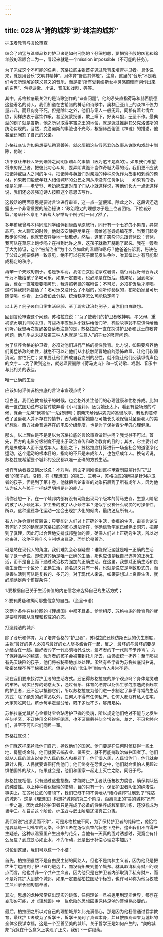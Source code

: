 ```yaml
---
---
---
```

title: 028 从“猪的城邦”到“纯洁的城邦”
---







护卫者教育与言论审查

结合了凶猛与温顺品格的护卫者是如何可能的？仔细想想，要把狮子般的凶猛和绵羊般的温顺合二为一，看起来就是一个mission impossible（不可能的任务）。

为了完成这个不可能的任务，苏格拉底主张首先通过教育来培育护卫者。具体说来，就是用音乐“文明其精神”，用体育“野蛮其体魄”。注意，这里的“音乐”不是我们今天所理解的狭义意义的音乐，而是指“所有受到缪斯女神灵感照耀而创作出来的东西”，包括诗歌、小说、音乐和戏剧，等等。

其中，苏格拉底最关注的是诗歌创作的“审查问题”，他的矛头直指荷马和赫西俄德这些著名的诗人。我们知道在古希腊的神话和诗歌中，奥林匹亚山上的众神不仅力量非凡，而且肉身不死，但是除此之外，他们与常人一般无异，同样有着七情六欲，同样热衷于宴饮作乐，甚至坑蒙拐骗，欺上瞒下，好勇斗狠，无恶不作。最典型的例子就是宙斯，他之所以取得宇宙之王的地位，就是通过推翻其父克洛诺斯的统治实现的。当然，克洛诺斯的事迹也不光彩，根据赫西俄德《神谱》的描述，他甚至还阉割了自己的父亲。

苏格拉底认为如果想要弘扬真善美，就必须把这些假恶丑的故事从诗歌和戏剧中删除，他说：

决不该让年轻人听到诸神之间明争暗斗的事情（因为这不是真的）。如果我们希望将来的保卫者，把彼此勾心斗角、耍弄阴谋诡计当作奇耻大辱的话。我们更不应该把诸神或巨人之间的争斗，把诸神与英雄们对亲友的种种怨仇作为故事和刺绣的题材。如果我们能使年轻人相信城邦的公民之间从来没有任何争执——如果有的话，便是犯罪——老爷爷、老奶奶应该对孩子们从小就这样说，等他们长大一点还这样说，我们还必须强迫诗人按照这个意思去写作。

这段话的明面意思是要对言论进行审查，这一点一望便知。除此之外，这段话还透露出一个非常重要的统治秘诀：“政治稳定的理想方子是上位者团结，下位者分裂。”这话什么意思？我给大家举两个例子就一目了然了。

多年前我曾与本科同班同学结伴到康西草原旅行，同行有一个七岁的小男孩，异常乖巧，大人聊天的时候，他就安安静静地坐在一旁给爸爸妈妈编花环，当我们起身散步的时候，他就安安静静地一起散步。然后，这孩子突然仰头跟爸爸说：爸爸，我可以在草原上跑步吗？在得到允许之后，这孩子就撒开腿跑了起来。我在一旁看了大为惊讶，这个“被统治者”为什么会如此的温顺和乖巧？他爸爸告诉我，秘诀在于父母之间要保持一致意见，绝不可以在孩子面前发生争吵，唯其如此才有可能形成稳定的秩序。

再举一个失败的例子。也是多年前，我带侄女回老家过暑假，临行前我哥哥告诉我千万不能给孩子多喝可乐，如果一定要喝，也必须是在饭后。结果呢，回到老家后，侄女一直喊着要喝可乐，我遵照老哥的嘱咐说：不可以，必须在饭后才能喝。这时候我妈妈插话了：喝可乐又没什么了不起的，别听你叔叔的，在奶奶家里可乐随便喝。你看，上位者如此分裂，统治秩序怎么可能稳定呢？

以上两个例子来自日常生活经验，至于现实政治的例子，请你们自由联想。

回到言论审查这个问题，苏格拉底说：“为了使我们的护卫者敬神明，孝父母，重视彼此朋友间的友谊，有些故事应当从小就讲给他们听，有些故事就不应该讲给他们听。”我想再次提醒各位读者注意的是，苏格拉底一直在探讨护卫者和武士的教育问题，他几乎从未提及第三种人也就是“生意人”的子女的教育问题。

为了培养合格的护卫者，必须对他们进行严格的德性教育。比方说，如果要培养他们勇猛杀敌的血性，就绝不可以让他们从小接触阴曹地府的恐怖故事，让他们软弱消沉，害怕死亡；如果要让他们养成自我克制的品性，就不能让他们阅读纵情声色的文字……为了做到这些，就必须要删除《荷马史诗》和一切诗歌、戏剧、音乐中与此相关的表达。


唯一正确的生活

应该如何评价苏格拉底的言论审查观点呢？

坦白说，我们在教育孩子的时候，也会格外关注他们的心理健康和性格养成。比如我一直试图劝说布谷暂时放弃看《小马宝莉》，因为她还太小，看到有些场景的时候，就会一边喊“我害怕”一边捂眼睛；前两天给她讲麦兜的圣诞故事，我也刻意修改了圣诞老人并不存在的情节，因为我希望她能尽可能长久地保留对圣诞老人的美好想象。西方社会普遍存在的电影分级制度，也是为了保护青少年的心理健康。

那么，以上理由是不是足以为苏格拉底的言论审查做辩护呢？我觉得不可以。首先，西方的电影分级制度不是出于政治宣传和政治教育的目的；其次，它主要针对的是未成年人而不是成年人。相比之下，苏格拉底打算进行一场全社会的道德净化运动，这个运动的根本目的，指向的不只是未成年人，也包括成年人。换句话说，苏格拉底希望整个城邦的公民都以唯一正确的方式生活。

也许有读者要立刻反驳说：不对啊，前面才刚刚讲到这种审查制度是针对“护卫者”的孩子的。没错，在《理想国》的第二、三卷中，苏格拉底的确只是针对护卫者的孩子，但是到了第十卷，他就把言论审查的对象拓展到了所有成年人，因为他认为成人与孩子一样缺乏明辨是非的能力。

请你设想一下，在一个城邦内部有没有可能出现两个版本的荷马史诗，生意人阶层的孩子从小读足本，护卫者的孩子从小读洁本？这似乎没有什么现实的可操作性。所以，这种道德净化运动一定会出现扩大化的倾向，最终波及所有人。

有人也许会继续反驳说：只要能让人们过上正确的生活，幸福的生活，审查言论又有何妨？这的确就是苏格拉底的核心想法所在，他确信哲学家已经走出洞穴，把握到了真理，因此可以合理地安排城邦整体的善，确保人们过上正确的生活，所以对他来说，这绝不是什么专制或者暴政，而恰恰是善治。

可是站在现代人的角度，我们难免会心存疑虑：谁能保证这就是唯一正确的生活呢？退一步说，即使这的确是唯一正确的生活，那也应该是我自己选择的正确生活，而不是自上而下通过政治权力强加的正确生活。在这里，我想对正确生活和良善生活做一个区分：正确生活，顾名思义只有一种，也就是说它是单数形式的，而良善生活则可以是复数的、多元的。对于现代人来说，如果要想过上良善生活，就必须满足两个前提条件：

1.要根据自己关于生活价值的内在信念来选择自己的生活方式；

2.要有质疑和拷问那些信念的自由。（金里卡语）

这两个条件在柏拉图的《理想国》中都不具备。恰恰相反，苏格拉底的教育目的就是要培养服从真理和权威的心态。


打造纯洁的城邦

除了音乐和体育，为了培育合格的“护卫者”，苏格拉底还模仿斯巴达的优生制度，主张“最好的男人必须与最好的女人尽多结合在一起，反之，最坏的与最坏的要尽少结合在一起。最好者的下一代必须培养成长，最坏者的下一代则不予养育”。为了保持品种的纯洁，优秀者的孩子会被带到托儿所去，由保姆统一抚养；至于那些有先天缺陷的孩子，他们将被秘密地加以处理。虽然有些学者为苏格拉底辩护说，秘密处理不等于秘密处死，但是这样的“优生学”制度令人非常不适。

现在我们要来探讨护卫者的生活方式。还记得苏格拉底的那个观点吗？身体是灵魂的牢笼，现实世界的诱惑太多，通过音乐、体育的培育以及优生学的拣选成长起来的护卫者，还不足以抵御它们，所以苏格拉底为他们进一步制定了异乎寻常的生活方式：除了绝对的必需品以外，任何人不得有任何私产。任何人都没有私人住宅，大家同吃同住，薪水每年定量分给，既不多也不少，够用足矣。

苏格拉底尤其担心金银财宝会玷污护卫者的灵魂，所以规定他们绝对不能与之发生任何关系，不可使用金杯银杯喝酒，也不可佩戴任何金银首饰，总之，不可接触它们，甚至不可和它们同居一室。

苏格拉底说：

他们就这样来拯救他们自己，拯救他们的国家。他们要是在任何时候获得一些土地、房屋或金钱，他们就要去搞农业、做买卖，就不再能搞政治做护国者了。他们就从人民的盟友蜕变为人民的敌人和暴君了；他们恨人民，人民恨他们；他们就会算计人民，人民就要谋图打倒他们；他们终身在恐惧之中，他们就会惧怕人民超过惧怕国外的敌人。结果就会是，他们和国家一起走上灭亡之路，同归于尽。

苏格拉底相信，只有通过这些措施，才能防止护卫者队伍被权力腐蚀，确保其队伍的纯洁性。以上种种看似极端的措施，目的只有一个，保证护卫者队伍的纯洁性。事实上，在苏格拉底的带领下，我们已经不知不觉地从“猪的城邦”进展到了“纯洁的城邦”。这是《理想国》构想好城邦的第二个阶段，距离真正的“美的城邦”还有一步之遥，因为此时的护卫者只是完成了必备的性格养成和军事训练，还没有成为哲学王。在目前这个阶段，护卫者与武士阶层还没真正分离。

我们常说“出淤泥而不染”，可是苏格拉底不同，为了保持护卫者的纯粹性，他恰恰是要隔绝一切外来的污染，让护卫者在近似真空的状态下成长。这让我们不由得产生疑惑，这种从温室里产生出来的花朵，当他有一天真的面对诱惑时，究竟会有什么反应？到底是心如止水、不为所动，还是出于补偿心理变本加厉？

讨论到这里，我们可以做一个小结：

首先，柏拉图虽然不是自由民主制的同路人，但也不是纳粹主义者，因为他只是把优生学运用到了护卫者的遴选上，而没有拓展到整个城邦。就其取消私有财产的观点而言，他也并非一个共产主义者，因为他只是在护卫者内部取消了私有财产，而不是将其扩大到整个城邦。如果一定要给柏拉图贴个标签，也许可以称为他为权威主义和家长制的信奉者。

其次，思想的龙种常常结出现实的跳蚤，任何理论一旦被运用到现实世界，都存在变形的可能，对《理想国》中一些危险的思想因素保持足够的警惕是必要的。

最后，柏拉图之所以对自己的理想城邦如此充满信心，那是因为他相信通过哲学教育，最终护卫者成为了哲学王，哲学王见到了真理本身，并且按照真理来为城邦的全体公民谋幸福，这是一个至善至美的城邦。关于哲学王是如何产生的，“美的城邦”究竟在什么意义上实现了正义，我们下一讲继续。